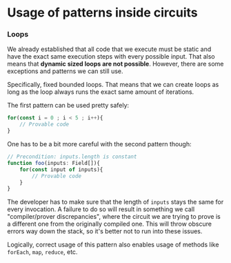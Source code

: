 # Usage of patterns inside circuits

### Loops

We already established that all code that we execute must be static and have the exact same execution steps with every possible input.
That also means that **dynamic sized loops are not possible**.
However, there are some exceptions and patterns we can still use.

Specifically, fixed bounded loops. That means that we can create loops as long as the loop always runs the exact same amount of iterations.

The first pattern can be used pretty safely:
```ts
for(const i = 0 ; i < 5 ; i++){
    // Provable code
}
```

One has to be a bit more careful with the second pattern though:

```ts
// Precondition: inputs.length is constant
function foo(inputs: Field[]){
    for(const input of inputs){
        // Provable code
    }
}
```
The developer has to make sure that the length of `inputs` stays the same for every invocation.
A failure to do so will result in something we call "compiler/prover discrepancies", where the circuit we are trying to prove is a different one from the originally compiled one.
This will throw obscure errors way down the stack, so it's better not to run into these issues.

Logically, correct usage of this pattern also enables usage of methods like `forEach`, `map`, `reduce`, etc.